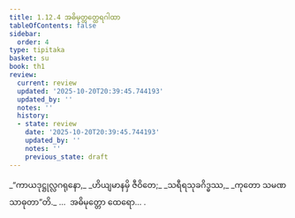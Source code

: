 ```yaml
---
title: 1.12.4 အဓိမုတ္တတ္ထေရဂါထာ
tableOfContents: false
sidebar:
  order: 4
type: tipitaka
basket: su
book: th1
review:
  current: review
  updated: '2025-10-20T20:39:45.744193'
  updated_by: ''
  notes: ''
  history:
  - state: review
    date: '2025-10-20T20:39:45.744193'
    updated_by: ''
    notes: ''
    previous_state: draft
---
```



<DynamicBreadcrumb />


<ReviewStatus review={frontmatter.review} showDetails={true} />

<HypothesisAnnotation frontmatter={frontmatter} />

<Division number="114" book="th1" e="ch" v="19" p="244">

<Paragraph number="255" type="verses" book="th1">
_“ကာယဒုဋ္ဌုလ္လဂရုနော,_  
_ဟိယျမာနမှိ ဇီဝိတေ;_  
_သရီရသုခဂိဒ္ဓဿ,_  
_ကုတော သမဏသာဓုတာ”တိ._  


</Paragraph>
</Division>

<Paragraph number="256" type="center" book="th1">
…  အဓိမုတ္တော ထေရော… .
</Paragraph>